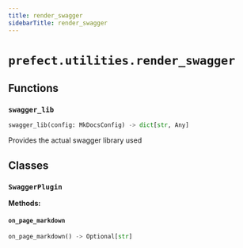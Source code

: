 ```yaml
---
title: render_swagger
sidebarTitle: render_swagger
---
```


# `prefect.utilities.render_swagger`

## Functions

### `swagger_lib`

```python
swagger_lib(config: MkDocsConfig) -> dict[str, Any]
```


Provides the actual swagger library used


## Classes

### `SwaggerPlugin`

**Methods:**

#### `on_page_markdown`

```python
on_page_markdown() -> Optional[str]
```
